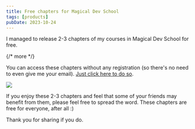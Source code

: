 ```yaml
---
title: Free chapters for Magical Dev School
tags: [products]
pubDate: 2023-10-24
---
```


I managed to release 2-3 chapters of my courses in Magical Dev School for free.

{/* more */}

You can access these chapters without any registration (so there's no need to even give me your email). [Just click here to do so](https://students.magicaldevschool.com).

<Image src='/images/blog/free-chapters/courses.png' />

If you enjoy these 2-3 chapters and feel that some of your friends may benefit from them, please feel free to spread the word. These chapters are free for everyone, after all :)

Thank you for sharing if you do.
